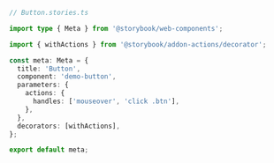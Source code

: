 ```ts
// Button.stories.ts

import type { Meta } from '@storybook/web-components';

import { withActions } from '@storybook/addon-actions/decorator';

const meta: Meta = {
  title: 'Button',
  component: 'demo-button',
  parameters: {
    actions: {
      handles: ['mouseover', 'click .btn'],
    },
  },
  decorators: [withActions],
};

export default meta;
```
